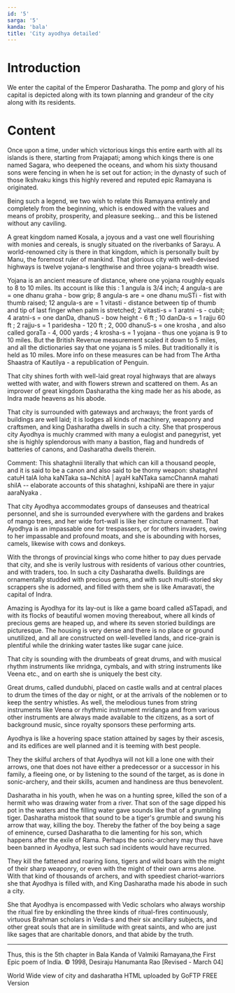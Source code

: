 ```yaml
---
id: '5'
sarga: '5'
kanda: 'bala'
title: 'City ayodhya detailed'
---
```


# Introduction

We enter the capital of the Emperor Dasharatha. The pomp and glory of his capital is depicted along with its town
planning and grandeur of the city along with its residents.

# Content

Once upon a time, under which victorious kings this entire earth with all its islands is there, starting from Prajapati;
among which kings there is one named Sagara, who deepened the oceans, and whom his sixty thousand sons were fencing in
when he is set out for action; in the dynasty of such of those Ikshvaku kings this highly revered and reputed epic
Ramayana is originated.

Being such a legend, we two wish to relate this Ramayana entirely and completely from the beginning, which is endowed
with the values and means of probity, prosperity, and pleasure seeking... and this be listened without any caviling.

A great kingdom named Kosala, a joyous and a vast one well flourishing with monies and cereals, is snugly situated on
the riverbanks of Sarayu. A world-renowned city is there in that kingdom, which is personally built by Manu, the
foremost ruler of mankind. That glorious city with well-devised highways is twelve yojana-s lengthwise and three
yojana-s breadth wise.

<Commentary>
  Yojana is an ancient measure of distance, where one yojana roughly equals to 8 to 10 miles. Its account is like this :
  1 angula is 3/4 inch; 4 angula-s are = one dhanu graha - bow grip; 8 angula-s are = one dhanu muSTi - fist with thumb
  raised; 12 angula-s are = 1 vitasti - distance between tip of thumb and tip of last finger when palm is stretched; 2
  vitasti-s = 1 aratni -s - cubit; 4 aratni-s = one danDa, dhanuS - bow height - 6 ft ; 10 danDa-s = 1 rajju 60 ft ; 2
  rajju-s = 1 paridesha - 120 ft ; 2, 000 dhanuS-s = one krosha , and also called goraTa - 4, 000 yards ; 4 krosha-s = 1
  yojana - thus one yojana is 9 to 10 miles. But the British Revenue measurement scaled it down to 5 miles, and all the
  dictionaries say that one yojana is 5 miles. But traditionally it is held as 10 miles. More info on these measures can
  be had from The Artha Shaastra of Kautilya - a republication of Penguin.
</Commentary>

That city shines forth with well-laid great royal highways that are always wetted with water, and with flowers strewn
and scattered on them. As an improver of great kingdom Dasharatha the king made her as his abode, as Indra made heavens
as his abode.

That city is surrounded with gateways and archways; the front yards of buildings are well laid; it is lodges all kinds
of machinery, weaponry and craftsmen, and king Dasharatha dwells in such a city. She that prosperous city Ayodhya is
muchly crammed with many a eulogist and panegyrist, yet she is highly splendorous with many a bastion, flag and hundreds
of batteries of canons, and Dasharatha dwells therein.

<Commentary>
  Comment: This shataghnii literally that which can kill a thousand people, and it is said to be a canon and also said
  to be thorny weapon: shataghnI catuH talA loha kaNTaka sa~NchitA | ayaH kaNTaka samcChannA mahati shilA -- elaborate
  accounts of this shataghni, kshipaNi are there in yajur aaraNyaka .
</Commentary>

That city Ayodhya accommodates groups of danseuses and theatrical personnel, and she is surrounded everywhere with the
gardens and brakes of mango trees, and her wide fort-wall is like her cincture ornament. That Ayodhya is an impassable
one for trespassers, or for others invaders, owing to her impassable and profound moats, and she is abounding with
horses, camels, likewise with cows and donkeys.

With the throngs of provincial kings who come hither to pay dues pervade that city, and she is verily lustrous with
residents of various other countries, and with traders, too. In such a city Dasharatha dwells. Buildings are
ornamentally studded with precious gems, and with such multi-storied sky scrappers she is adorned, and filled with them
she is like Amaravati, the capital of Indra.

Amazing is Ayodhya for its lay-out is like a game board called aSTapadi, and with its flocks of beautiful women moving
thereabout, where all kinds of precious gems are heaped up, and where its seven storied buildings are picturesque. The
housing is very dense and there is no place or ground unutilized, and all are constructed on well-levelled lands, and
rice-grain is plentiful while the drinking water tastes like sugar cane juice.

That city is sounding with the drumbeats of great drums, and with musical rhythm instruments like mridnga, cymbals, and
with string instruments like Veena etc., and on earth she is uniquely the best city.

<Commentary>
  Great drums, called dundubhi, placed on castle walls and at central places to drum the times of the day or night, or
  at the arrivals of the noblemen or to keep the sentry whistles. As well, the melodious tunes from string instruments
  like Veena or rhythmic instrument mridanga and from various other instruments are always made available to the
  citizens, as a sort of background music, since royalty sponsors these performing arts.
</Commentary>

Ayodhya is like a hovering space station attained by sages by their ascesis, and its edifices are well planned and it is
teeming with best people.

They the skilful archers of that Ayodhya will not kill a lone one with their arrows, one that does not have either a
predecessor or a successor in his family, a fleeing one, or by listening to the sound of the target, as is done in
sonic-archery, and their skills, acumen and handiness are thus benevolent.

<Commentary>
  Dasharatha in his youth, when he was on a hunting spree, killed the son of a hermit who was drawing water from a
  river. That son of the sage dipped his pot in the waters and the filling water gave sounds like that of a grumbling
  tiger. Dasharatha mistook that sound to be a tiger's grumble and swung his arrow that way, killing the boy. Thereby
  the father of the boy being a sage of eminence, cursed Dasharatha to die lamenting for his son, which happens after
  the exile of Rama. Perhaps the sonic-archery may thus have been banned in Ayodhya, lest such sad incidents would have
  recurred.
</Commentary>

They kill the fattened and roaring lions, tigers and wild boars with the might of their sharp weaponry, or even with the
might of their own arms alone. With that kind of thousands of archers, and with speediest chariot-warriors she that
Ayodhya is filled with, and King Dasharatha made his abode in such a city.

She that Ayodhya is encompassed with Vedic scholars who always worship the ritual fire by enkindling the three kinds of
ritual-fires continuously, virtuous Brahman scholars in Veda-s and their six ancillary subjects, and other great souls
that are in similitude with great saints, and who are just like sages that are charitable donors, and that abide by the
truth.

---

Thus, this is the 5th chapter in Bala Kanda of Valmiki Ramayana,the First Epic poem of India. © 1998, Desiraju Hanumanta
Rao [Revised - March 04]

World Wide view of city and dasharatha HTML uploaded by GoFTP FREE Version
